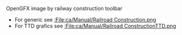 
OpenGFX image by railway construction toolbar
*For generic see [[:File:ca/Manual/Railroad Construction.png]]
*For TTD grafics see [[:File:ca/Manual/Railroad ConstructionTTD.png]]